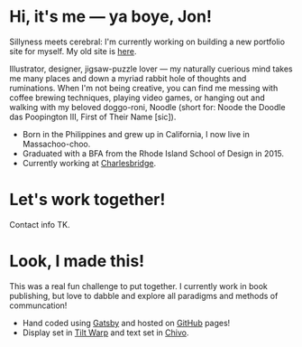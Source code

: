 # Hi, it's me — ya boye, Jon!
Sillyness meets cerebral: I'm currently working on building a new portfolio site for myself. My old site is [here](https://jonsimeon.com/).

Illustrator, designer, jigsaw-puzzle lover — my naturally cuerious mind takes me many places and down a myriad rabbit hole of thoughts and ruminations. When I'm not being creative, you can find me messing with coffee brewing techniques, playing video games, or hanging out and walking with my beloved doggo-roni, Noodle (short for: Noode the Doodle das Poopington III, First of Their Name [sic]).

- Born in the Philippines and grew up in California, I now live in Massachoo-choo.
- Graduated with a BFA from the Rhode Island School of Design in 2015.
- Currently working at [Charlesbridge](https://www.charlesbridge.com/).

# Let's work together!
Contact info TK.

# Look, I made this!
This was a real fun challenge to put together. I currently work in book publishing, but love to dabble and explore all paradigms and methods of communcation!

- Hand coded using [Gatsby](https://www.gatsbyjs.com/) and hosted on [GitHub](https://pages.github.com/) pages!
- Display set in [Tilt Warp](https://fonts.google.com/specimen/Tilt+Warp) and text set in [Chivo](https://fonts.google.com/specimen/Chivo?query=chivo).